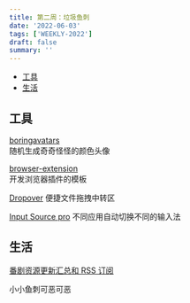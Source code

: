 ```yaml
---
title: 第二周：垃圾鱼刺
date: '2022-06-03'
tags: ['WEEKLY-2022']
draft: false
summary: ''
---
```


- [工具](#工具)
- [生活](#生活)

## 工具

[boringavatars](https://boringavatars.com/)  
随机生成奇奇怪怪的颜色头像

[browser-extension](https://github.com/Debdut/browser-extension)  
开发浏览器插件的模板

[Dropover](https://apps.apple.com/cn/app/dropover/id1355679052?mt=12)
便捷文件拖拽中转区

[Input Source pro](https://inputsource.pro/zh-CN?utm_source=appinn.com)
不同应用自动切换不同的输入法

## 生活

[番剧资源更新汇总和 RSS 订阅](https://mikanani.me/)

小小鱼刺可恶可恶
